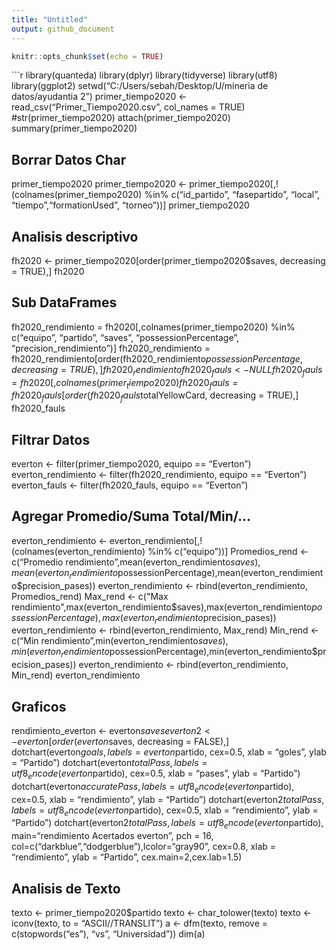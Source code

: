 ---
title: "Untitled"
output: github_document
---

```{r setup, include=FALSE}
knitr::opts_chunk$set(echo = TRUE)
```

```{r}

library(quanteda)
library(dplyr)
library(tidyverse)
library(utf8)
library(ggplot2)
setwd("C:/Users/sebah/Desktop/U/mineria de datos/ayudantia 2")
primer_tiempo2020 <- read_csv("Primer_Tiempo2020.csv", col_names = TRUE)
#str(primer_tiempo2020)
attach(primer_tiempo2020)
summary(primer_tiempo2020)


## Borrar Datos Char

primer_tiempo2020
primer_tiempo2020 <- primer_tiempo2020[,!(colnames(primer_tiempo2020) %in% c("id_partido", "fasepartido", "local", "tiempo","formationUsed", "torneo"))]
primer_tiempo2020


## Analisis descriptivo


fh2020 <- primer_tiempo2020[order(primer_tiempo2020$saves, decreasing = TRUE),]
fh2020

## Sub DataFrames


fh2020_rendimiento = fh2020[,colnames(primer_tiempo2020) %in% c("equipo", "partido", "saves", "possessionPercentage", "precision_rendimiento")]
fh2020_rendimiento = fh2020_rendimiento[order(fh2020_rendimiento$possessionPercentage, decreasing = TRUE),]
fh2020_rendimiento
fh2020_fauls <- NULL
fh2020_fauls = fh2020[,colnames(primer_tiempo2020) %in% c("equipo", "partido", "totalTackle", "totalYellowCard", "fkFoulWon", "fkFoulLost", "totalOffside", "totalRedCard")]
fh2020_fauls = fh2020_fauls[order(fh2020_fauls$totalYellowCard, decreasing = TRUE),]
fh2020_fauls


## Filtrar Datos

everton <- filter(primer_tiempo2020, equipo == "Everton")
everton_rendimiento <- filter(fh2020_rendimiento, equipo == "Everton")
everton_fauls <- filter(fh2020_fauls, equipo == "Everton")


## Agregar Promedio/Suma Total/Min/...

everton_rendimiento <- everton_rendimiento[,!(colnames(everton_rendimiento) %in% c("equipo"))] 
Promedios_rend <- c("Promedio rendimiento",mean(everton_rendimiento$saves),mean(everton_rendimiento$possessionPercentage),mean(everton_rendimiento$precision_pases))
everton_rendimiento <- rbind(everton_rendimiento, Promedios_rend)
Max_rend <- c("Max rendimiento",max(everton_rendimiento$saves),max(everton_rendimiento$possessionPercentage),max(everton_rendimiento$precision_pases))
everton_rendimiento <- rbind(everton_rendimiento, Max_rend)
Min_rend <- c("Min rendimiento",min(everton_rendimiento$saves),min(everton_rendimiento$possessionPercentage),min(everton_rendimiento$precision_pases))
everton_rendimiento <- rbind(everton_rendimiento, Min_rend)
everton_rendimiento


## Graficos

rendimiento_everton <- everton$saves
everton2 <- everton[order(everton$saves, decreasing = FALSE),]
dotchart(everton$goals, labels = everton$partido, cex=0.5, xlab = "goles", ylab = "Partido")
dotchart(everton$totalPass, labels = utf8_encode(everton$partido), cex=0.5, xlab = "pases", ylab = "Partido")
dotchart(everton$accuratePass, labels = utf8_encode(everton$partido), cex=0.5, xlab = "rendimiento", ylab = "Partido")
dotchart(everton2$totalPass, labels = utf8_encode(everton$partido), cex=0.5, xlab = "rendimiento", ylab = "Partido")
dotchart(everton2$totalPass, labels = utf8_encode(everton$partido), main="rendimiento Acertados everton", pch = 16, col=c("darkblue","dodgerblue"),lcolor="gray90", cex=0.8, xlab = "rendimiento", ylab = "Partido", cex.main=2,cex.lab=1.5)


## Analisis de Texto

texto <- primer_tiempo2020$partido
texto <- char_tolower(texto)
texto <- iconv(texto, to = "ASCII//TRANSLIT")
a <- dfm(texto, remove = c(stopwords("es"), "vs", "Universidad"))
dim(a)